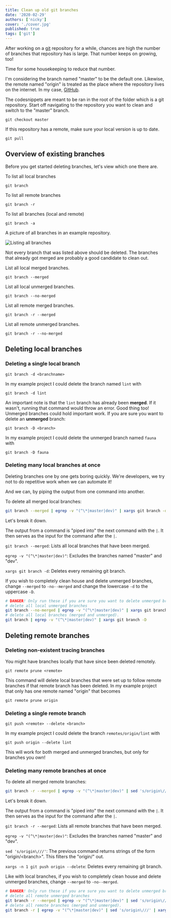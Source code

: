 ```yaml
---
title: Clean up old git branches
date: '2020-02-29'
authors: ['nicky']
cover: './cover.jpg'
published: true
tags: ['git']
---
```


<!-- Photo by Markus Spiske on Unsplash -->

After working on a [git](https://git-scm.com/) repository for a while,
chances are high the number of branches that repository has is large.
That number keeps on growing, too!

Time for some housekeeping to reduce that number.

I'm considering the branch named "master" to be the default one.
Likewise, the remote named "origin" is treated as the place where the repository lives on the internet. In my case, [GitHub](https://github.com).

The codesnippets are meant to be ran in the root of the folder which is a git repository.
Start off navigating to the repository you want to clean and switch to the "master" branch.

`git checkout master`

If this repository has a remote, make sure your local version is up to date.

`git pull`

## Overview of existing branches

Before you get started deleting branches, let's view which one there are.

To list all local branches

`git branch`

To list all remote branches

`git branch -r`

To list all branches (local and remote)

`git branch -a`

A picture of all branches in an example repository.

![Listing all branches](all-branches.png)

Not every branch that was listed above should be deleted.
The branches that already got merged are probably a good candidate to clean out.

List all local merged branches.

`git branch --merged`

List all local unmerged branches.

`git branch --no-merged`

List all remote merged branches.

`git branch -r --merged`

List all remote unmerged branches.

`git branch -r --no-merged`

## Deleting local branches

### Deleting a single local branch

`git branch -d <branchname>`

In my example project I could delete the branch named `lint` with

`git branch -d lint`

An important note is that the `lint` branch has already been **merged**.
If it wasn't, running that command would throw an error.
Good thing too! Unmerged branches could hold important work.
If you are sure you want to delete an **unmerged** branch:

`git branch -D <branch>`

In my example project I could delete the unmerged branch named `fauna` with

`git branch -D fauna`

### Deleting many local branches at once

Deleting branches one by one gets boring quickly. We're developers, we try not to do repetitive work when we can automate it!

And we can, by piping the output from one command into another.

To delete all merged local branches:

```sh
git branch --merged | egrep -v "(^\*|master|dev)" | xargs git branch -d
```

Let's break it down.

The output from a command is "piped into" the next command with the `|`.
It then serves as the input for the command after the `|`.

`git branch --merged`: Lists all local branches that have been merged.

`egrep -v "(^\*|master|dev)"`: Excludes the branches named "master" and "dev".

`xargs git branch -d`: Deletes every remaining git branch.

If you wish to completely clean house and delete unmerged branches, change `--merged` to `-no--merged` and change the lowercase `-d` to the uppercase `-D`.

```sh
# DANGER! Only run these if you are sure you want to delete unmerged branches.
# delete all local unmerged branches
git branch --no-merged | egrep -v "(^\*|master|dev)" | xargs git branch -D
# delete all local branches (merged and unmerged).
git branch | egrep -v "(^\*|master|dev)" | xargs git branch -D
```

## Deleting remote branches

### Deleting non-existent tracing branches

You might have branches locally that have since been deleted remotely.

`git remote prune <remote>`

This command will delete local branches that were set up to follow remote branches if that remote branch has been deleted.
In my example project that only has one remote named "origin" that becomes

`git remote prune origin`

### Deleting a single remote branch

`git push <remote> --delete <branch>`

In my example project I could delete the branch `remotes/origin/lint` with

`git push origin --delete lint`

This will work for both merged and unmerged branches, but only for branches you own!

### Deleting many remote branches at once

To delete all merged remote branches:

```sh
git branch -r --merged | egrep -v "(^\*|master|dev)" | sed 's/origin\///' | xargs -n 1 git push origin --delete
```

Let's break it down.

The output from a command is "piped into" the next command with the `|`.
It then serves as the input for the command after the `|`.

`git branch -r --merged`: Lists all remote branches that have been merged.

`egrep -v "(^\*|master|dev)"`: Excludes the branches named "master" and "dev".

`sed 's/origin\///'`: The previous command returns strings of the form "origin/&lt;branch&gt;". This filters the "origin/" out.

`xargs -n 1 git push origin --delete`: Deletes every remaining git branch.

Like with local branches, if you wish to completely clean house and delete unmerged branches, change `--merged` to `-no--merged`.

```sh
# DANGER! Only run these if you are sure you want to delete unmerged branches.
# delete all remote unmerged branches
git branch -r --merged | egrep -v "(^\*|master|dev)" | sed 's/origin\///' | xargs -n 1 git push origin --delete
# delete all remote branches (merged and unmerged).
git branch -r | egrep -v "(^\*|master|dev)" | sed 's/origin\///' | xargs -n 1 git push origin --delete
```
